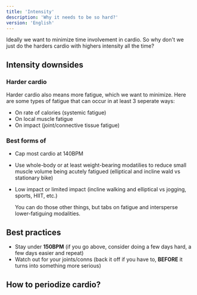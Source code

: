 ```yaml
---
title: 'Intensity'
description: 'Why it needs to be so hard?'
version: 'English'
---
```


Ideally we want to minimize time involvement in cardio. So why don't we just do the harders cardio with highers intensity all the time?

## Intensity downsides
### Harder cardio
Harder cardio also means more fatigue, which we want to minimize. Here are some types of fatigue that can occur in at least 3 seperate ways: <br/>
 - On rate of calories (systemic fatigue)
 - On local muscle fatigue
 - On impact (joint/connective tissue fatigue)

### Best forms of 
  - Cap most cardio at 140BPM
  - Use whole-body or at least weight-bearing modatilies to reduce small muscle volume being acutely fatigued (elliptical and incline wald vs stationary bike)
  - Low impact or limited impact (incline walking and elliptical vs jogging, sports, HIIT, etc.)

    <Info>
    You can do those other things, but tabs on fatigue and intersperse lower-fatiguing modalities.
  </Info>

## Best practices
- Stay under **150BPM** (if you go above, consider doing a few days hard, a few days easier and repeat)
- Watch out for your joints/conns (back it off if you have to, **BEFORE** it turns into something more serious)

## How to periodize cardio?
